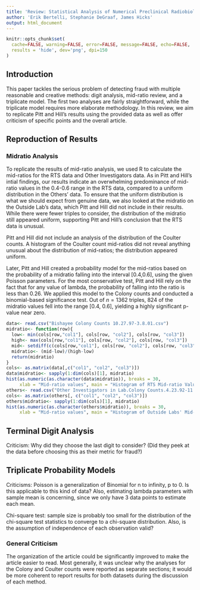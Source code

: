 ```yaml
---
title: 'Review: Statistical Analysis of Numerical Preclinical Radiobiological Data'
author: 'Erik Bertelli, Stephanie DeGraaf, James Hicks'
output: html_document
---
```


```r
knitr::opts_chunk$set(
  cache=FALSE, warning=FALSE, error=FALSE, message=FALSE, echo=FALSE,
  results = 'hide', dev='png', dpi=150
)
```

## Introduction
This paper tackles the serious problem of detecting fraud with multiple reasonable and creative methods: digit analysis, mid-ratio review, and a triplicate model. The first two analyses are fairly straightforward, while the triplicate model requires more elaborate methodology. In this review, we aim to replicate Pitt and Hill's results using the provided data as well as offer criticism of specific points and the overall article.

## Reproduction of Results
### Midratio Analysis
To replicate the results of mid-ratio analysis, we used R to calculate the mid-ratios for the RTS data and Other Investigators data. As in Pitt and Hill's intial findings, our results indicate an overwhelming predominance of mid-ratio values in the 0.4-0.6 range in the RTS data, compared to a uniform distribution in the Others' data. To ensure that the uniform distribution is what we should expect from genuine data, we also looked at the midratio on the Outside Lab's data, which Pitt and Hill did not include in their results. While there were fewer triples to consider, the distribution of the midratio still appeared uniform, supporting Pitt and Hill's conclusion that the RTS data is unusual.

Pitt and Hill did not include an analysis of the distribution of the Coulter counts. A histogram of the Coulter count mid-ratios did not reveal anything unusual about the distribution of mid-ratios; the distribution appeared uniform. 

Later, Pitt and Hill created a probability model for the mid-ratios based on the probability of a midratio falling into the interval [0.4,0.6], using the given Poisson parameters. For the most conservative test, Pitt and Hill rely on the fact that for any value of lambda, the probability of falling into the ratio is less than 0.26. We applied this model to the Colony counts and conducted a binomial-based significance test. Out of $n = 1362$ triples, $824$ of the midratio values fell into the range [0.4, 0.6], yielding a highly significant p-value near zero.

```r
data<- read.csv("Bishayee Colony Counts 10.27.97-3.8.01.csv")
midratio<- function(row){
  low<- min(cols[row,"col1"], cols[row, "col2"], cols[row, "col3"])
  high<- max(cols[row,"col1"], cols[row, "col2"], cols[row, "col3"])
  mid<- setdiff(c(cols[row,"col1"], cols[row, "col2"], cols[row, "col3"]), c(low, high))
  midratio<- (mid-low)/(high-low)
  return(midratio)
}
cols<- as.matrix(data[,c("col1", "col2", "col3")])
data$midratio<- sapply(1:dim(cols)[1], midratio)
hist(as.numeric(as.character(data$midratio)), breaks = 30, 
     xlab = "Mid-ratio values", main = "Histogram of RTS Mid-ratio Values")
others<- read.csv("Other Investigators in Lab.Colony Counts.4.23.92-11.27.02.csv")
cols<- as.matrix(others[, c("col1", "col2", "col3")])
others$midratio<- sapply(1:dim(cols)[1], midratio)
hist(as.numeric(as.character(others$midratio)), breaks = 30,
     xlab = "Mid-ratio values", main = "Histogram of Outside Labs' Mid-ratio Values")
```

## Terminal Digit Analysis
Criticism: Why did they choose the last digit to consider? (Did they peek at the data before choosing this as their metric for fraud?)

## Triplicate Probability Models
Criticisms: Poisson is a generalization of Binomial for n to infinity, p to 0. Is this applicable to this kind of data? Also, estimating lambda parameters with sample mean is concerning, since we only have 3 data points to estimate each mean.

Chi-square test: sample size is probably too small for the distribution of the chi-square test statistics to converge to a chi-square distribution. Also, is the assumption of independence of each observation valid?


### General Criticism
The organization of the article could be significantly improved to make the article easier to read. Most generally, it was unclear why the analyses for the Colony and Coulter counts were reported as separate sections; it would be more coherent to report results for both datasets during the discussion of each method. 

